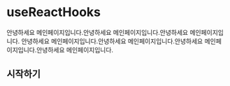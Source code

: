 # useReactHooks

안녕하세요 메인페이지입니다.안녕하세요 메인페이지입니다.안녕하세요 메인페이지입니다.
안녕하세요 메인페이지입니다.안녕하세요 메인페이지입니다.안녕하세요 메인페이지입니다.안녕하세요 메인페이지입니다.

## 시작하기


<Cards>
  <Card title="소개" href="/guide/intro" />
  <Card title="설치" href="/guide/install" />
  <Card title="문서" href="/docs/hooks/useClipboard" />
</Cards>
